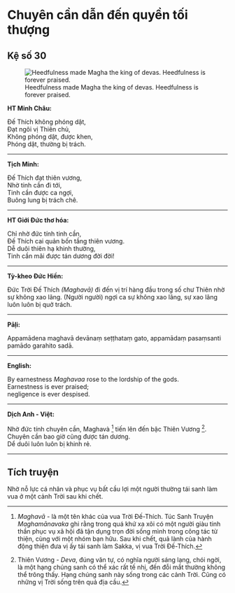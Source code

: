 # Chuyên cần dẫn đến quyền tối thượng {- #chuyen-can-dan-den-quyen-toi-thuong}

## Kệ số 30 {- #ke-so-30}

![Heedfulness made Magha the king of devas. Heedfulness is forever praised.](images/kinh-phap-cu-ke-so-30-dhammapada-verse-30.jpg){fig-align="center" .lightbox}

**HT Minh Châu:**

Ðế Thích không phóng dật,  
Ðạt ngôi vị Thiên chủ,  
Không phóng dật, được khen,  
Phóng dật, thường bị trách.  

<hr class="divider">

**Tịch Minh:**

Ðế Thích đạt thiên vương,  
Nhờ tinh cần đi tới,  
Tinh cần được ca ngợi,  
Buông lung bị trách chê.  

<hr class="divider">

**HT Giới Đức thơ hóa:**

Chỉ nhờ đức tính tinh cần,  
Ðế Thích cai quản bốn tầng thiên vương.  
Dễ duôi thiên hạ khinh thường,  
Tinh cần mãi được tán dương đời đời!  

<hr class="divider">

**Tỳ-kheo Đức Hiền:**

Đức Trời Đế Thích *(Maghavā)* đi đến vị trí hàng đầu trong số chư Thiên nhờ sự không xao lãng. (Người người) ngợi ca sự không xao lãng, sự xao lãng luôn luôn bị quở trách.

<hr class="divider">

**Pāḷi:**

Appamādena maghavā devānaṃ seṭṭhataṃ gato,
appamādaṃ pasaṃsanti pamādo garahito sadā.

<hr class="divider">

**English:**

By earnestness *Maghavaa* rose to the lordship of the gods.  
Earnestness is ever praised;  
negligence is ever despised.  

<hr class="divider">

**Dịch Anh - Việt:**

Nhờ đức tính chuyên cần, Maghavà [^1] tiến lên đến bậc Thiên Vương [^2].  
Chuyên cần bao giờ cũng được tán dương.  
Dể duôi luôn luôn bị khinh rẻ.  

<hr class="divider">

## Tích truyện {- #tich-truyen}

Nhờ nỗ lực cá nhân và phục vụ bất cầu lợi một người thường tái sanh làm vua ở một cảnh Trời sau khi chết.

[^1]: *Maghavā* - là một tên khác của vua Trời Ðế-Thích. Túc Sanh Truyện *Maghamānavaka* ghi rằng trong quá khứ xa xôi có một người giàu tinh thần phục vụ xã hội đã tận dụng trọn đời sống mình trong công tác từ thiện, cùng với một nhóm bạn hữu. Sau khi chết, quả lành của hành động thiện đưa vị ấy tái sanh làm Sakka, vị vua Trời Ðế-Thích.

[^2]: Thiên Vương - *Deva*, đúng văn tự, có nghĩa người sáng lạng, chói ngời, là một hạng chúng sanh có thể xác rất tế nhị, đến đỗi mắt thường không thể trông thấy. Hạng chúng sanh này sống trong các cảnh Trời. Cũng có những vị Trời sống trên quả địa cầu.
